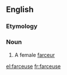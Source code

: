 ==English==

===Etymology===
{{F.}}

===Noun===
{{en-noun}}

# A female [[farceur]]

[[el:farceuse]]
[[fr:farceuse]]